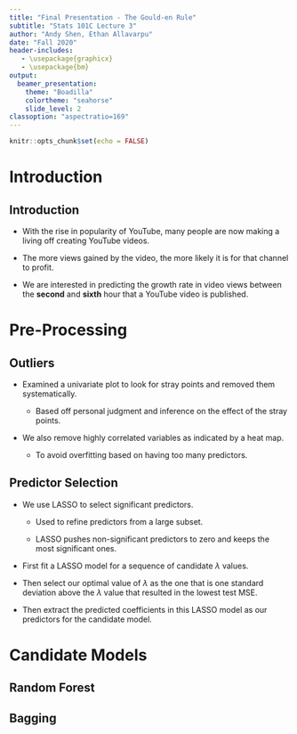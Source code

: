```yaml
---
title: "Final Presentation - The Gould-en Rule"
subtitle: "Stats 101C Lecture 3"
author: "Andy Shen, Ethan Allavarpu"
date: "Fall 2020"
header-includes:
   - \usepackage{graphicx}
   - \usepackage{bm}
output:
  beamer_presentation:
    theme: "Boadilla"
    colortheme: "seahorse"
    slide_level: 2
classoption: "aspectratio=169"
---
```


```r
knitr::opts_chunk$set(echo = FALSE)
```

# Introduction

## Introduction

- With the rise in popularity of YouTube, many people are now making a living off creating YouTube videos.

- The more views gained by the video, the more likely it is for that channel to profit.

- We are interested in predicting the growth rate in video views between the **second** and **sixth** hour that a YouTube video is published.

# Pre-Processing

## Outliers

- Examined a univariate plot to look for stray points and removed them systematically.

  - Based off personal judgment and inference on the effect of the stray points.
 
- We also remove highly correlated variables as indicated by a heat map.

  - To avoid overfitting based on having too many predictors.
  
## Predictor Selection

- We use LASSO to select significant predictors.
  
  - Used to refine predictors from a large subset.
  
  - LASSO pushes non-significant predictors to zero and keeps the most significant ones.
  
- First fit a LASSO model for a sequence of candidate $\lambda$ values. 
 
- Then select our optimal value of $\lambda$ as the one that is one standard deviation above the $\lambda$ value that resulted in the lowest test MSE.

- Then extract the predicted coefficients in this LASSO model as our predictors for the candidate model.


# Candidate Models

## Random Forest

## Bagging






 

